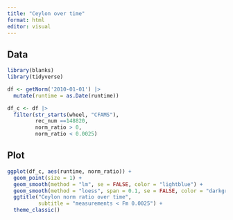 ```yaml
---
title: "Ceylon over time"
format: html
editor: visual
---
```


## Data

```r
library(blanks)
library(tidyverse)

df <- getNorm('2010-01-01') |> 
  mutate(runtime = as.Date(runtime))

df_c <- df |> 
  filter(str_starts(wheel, "CFAMS"),
         rec_num ==148820,
         norm_ratio > 0,
         norm_ratio < 0.0025)
```

## Plot

```r
ggplot(df_c, aes(runtime, norm_ratio)) + 
  geom_point(size = 1) +
  geom_smooth(method = "lm", se = FALSE, color = "lightblue") +
  geom_smooth(method = "loess", span = 0.1, se = FALSE, color = "darkgrey") +
  ggtitle("Ceylon norm ratio over time",
          subtitle = "measurements < Fm 0.0025") +
  theme_classic()
```
